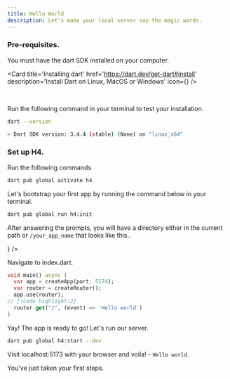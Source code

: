 ```yaml
---
title: Hello World
description: Let's make your local server say the magic words.
---
```



### Pre-requisites.

You must have the dart SDK installed on your computer.

<Card
	title='Installing dart'
	href='https://dart.dev/get-dart#install'
	description='Install Dart on Linux, MacOS or Windows'
	icon={<ExternalLinkIcon />}
/>

<br />

Run the following command in your terminal to test your installation.

```bash
dart --version

> Dart SDK version: 3.4.4 (stable) (None) on "linux_x64"
```

### Set up H4.

Run the following commands

```bash
dart pub global activate h4
```

Let's bootstrap your first app by running the command below in your terminal.

```bash
dart pub global run h4:init
```

After answering the prompts, you will have a directory either in the current path or
`/your_app_name` that looks like this..

<Files>
	<Folder name='.dart_tool'>
		<File name='package_config.json' />
	</Folder>
	<Folder name='bin'>
		<File name='myapp.dart' />
	</Folder>
	<Folder
		name='lib'
		defaultOpen
	>
		<File
			name='index.dart'
			icon={<DartIcon />}
		/>
	</Folder>
	<Folder name='test' />
	<File name='.gitignore' />
	<File name='analysis_options.yaml' />
	<File name='CHANGELOG.md' />
	<File name='pubspec.lock' />
	<File name='pubspec.yaml' />
	<File name='README.MD' />
</Files>

Navigate to index.dart.

```dart title="index.dart" icon="true"
void main() async {
  var app = createApp(port: 5174);
  var router = createRouter();
  app.use(router);
// [!code highlight:2]
  router.get("/", (event) => 'Hello world')
}
```

Yay! The app is ready to go! Let's run our server.

```bash
dart pub global h4:start --dev
```

Visit localhost:5173 with your browser and voila! - `Hello world`.

You've just taken your first steps.
